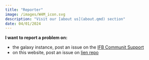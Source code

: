 ---
title: "Reporter"
image: /images/W4M_icon.svg
description: "Visit our [about us](about.qmd) section"
date: 04/01/2024
---
  
**I want to report a problem on:**
  
* the galaxy instance, post an issue on the [IFB Communit Support](https://community.france-bioinformatique.fr/c/workflow4metabolomics/10)
* on this website, post an issue on [lien repo](TODO)